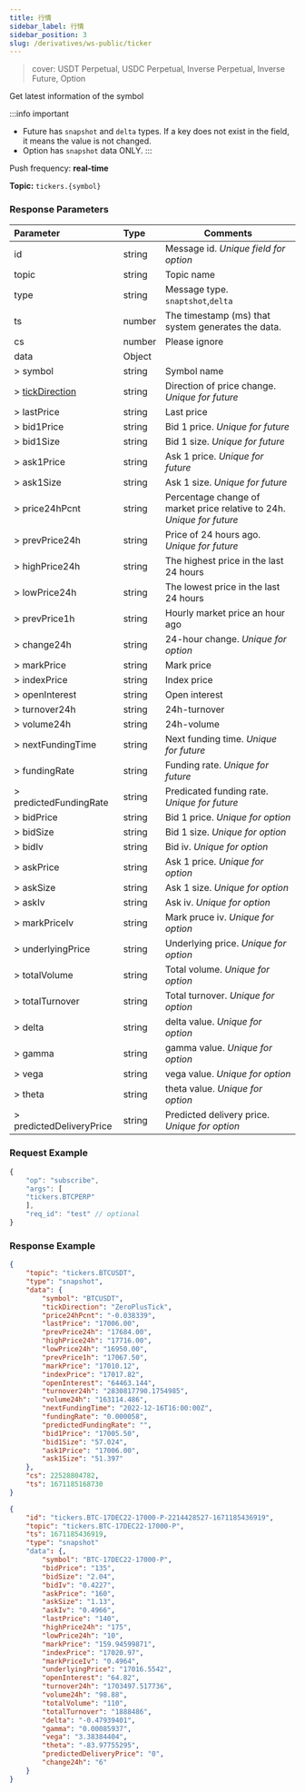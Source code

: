 ```yaml
---
title: 行情
sidebar_label: 行情
sidebar_position: 3
slug: /derivatives/ws-public/ticker
---
```

> cover: USDT Perpetual, USDC Perpetual, Inverse Perpetual, Inverse Future, Option

Get latest information of the symbol

:::info important
* Future has `snapshot` and `delta` types. If a key does not exist in the field, it means the value is not changed.
* Option has `snapshot` data ONLY.
:::

Push frequency: **real-time**

**Topic:**
`tickers.{symbol}`

### Response Parameters
| Parameter | Type | Comments|
|:----- |:-----|----- |
|id |string |Message id. _Unique field for option_ |
|topic |string |Topic name |
|type |string |Message type. `snaptshot`,`delta`|
|ts |number |The timestamp (ms) that system generates the data. |
|cs |number |Please ignore |
|data |Object | |
|> symbol |string |Symbol name |
|> [tickDirection](../enum#tickdirection) |string |Direction of price change. _Unique for future_ |
|> lastPrice |string |Last price |
|> bid1Price |string |Bid 1 price. _Unique for future_ |
|> bid1Size |string |Bid 1 size. _Unique for future_ |
|> ask1Price |string |Ask 1 price. _Unique for future_ |
|> ask1Size |string |Ask 1 size. _Unique for future_ |
|> price24hPcnt |string |Percentage change of market price relative to 24h. _Unique for future_ |
|> prevPrice24h |string |Price of 24 hours ago. _Unique for future_ |
|> highPrice24h |string |The highest price in the last 24 hours |
|> lowPrice24h |string |The lowest price in the last 24 hours |
|> prevPrice1h |string |Hourly market price an hour ago |
|> change24h |string |24-hour change. _Unique for option_ |
|> markPrice |string |Mark price |
|> indexPrice |string |Index price |
|> openInterest |string |Open interest |
|> turnover24h |string |24h-turnover |
|> volume24h |string |24h-volume |
|> nextFundingTime |string |Next funding time. _Unique for future_ |
|> fundingRate |string |Funding rate. _Unique for future_ |
|> predictedFundingRate |string |Predicated funding rate. _Unique for future_ |
|> bidPrice |string |Bid 1 price. _Unique for option_ |
|> bidSize |string |Bid 1 size. _Unique for option_ |
|> bidIv |string |Bid iv. _Unique for option_ |
|> askPrice |string |Ask 1 price. _Unique for option_ |
|> askSize |string |Ask 1 size. _Unique for option_ |
|> askIv |string |Ask iv. _Unique for option_ |
|> markPriceIv |string |Mark pruce iv. _Unique for option_ |
|> underlyingPrice |string |Underlying price. _Unique for option_ |
|> totalVolume |string |Total volume. _Unique for option_ |
|> totalTurnover |string |Total turnover. _Unique for option_ |
|> delta |string |delta value. _Unique for option_ |
|> gamma |string |gamma value. _Unique for option_ |
|> vega |string |vega value. _Unique for option_ |
|> theta |string |theta value. _Unique for option_ |
|> predictedDeliveryPrice |string |Predicted delivery price. _Unique for option_ |

### Request Example

<Tabs>
<TabItem value="console" label="JSON subscription message">

```javascript
{
    "op": "subscribe",
    "args": [
    "tickers.BTCPERP"
    ],
    "req_id": "test" // optional
}
```

</TabItem>
</Tabs>

### Response Example

<Tabs>
<TabItem value="trade-linear" label="trade-linear">

```json
{
    "topic": "tickers.BTCUSDT",
    "type": "snapshot",
    "data": {
        "symbol": "BTCUSDT",
        "tickDirection": "ZeroPlusTick",
        "price24hPcnt": "-0.038339",
        "lastPrice": "17006.00",
        "prevPrice24h": "17684.00",
        "highPrice24h": "17716.00",
        "lowPrice24h": "16950.00",
        "prevPrice1h": "17067.50",
        "markPrice": "17010.12",
        "indexPrice": "17017.82",
        "openInterest": "64463.144",
        "turnover24h": "2830817790.1754985",
        "volume24h": "163114.486",
        "nextFundingTime": "2022-12-16T16:00:00Z",
        "fundingRate": "0.000058",
        "predictedFundingRate": "",
        "bid1Price": "17005.50",
        "bid1Size": "57.024",
        "ask1Price": "17006.00",
        "ask1Size": "51.397"
    },
    "cs": 22528804782,
    "ts": 1671185168730
}
```

</TabItem>

<TabItem value="trade-option" label="trade-option">

```json
{
    "id": "tickers.BTC-17DEC22-17000-P-2214428527-1671185436919",
    "topic": "tickers.BTC-17DEC22-17000-P",
    "ts": 1671185436919,
    "type": "snapshot"
    "data": {,
        "symbol": "BTC-17DEC22-17000-P",
        "bidPrice": "135",
        "bidSize": "2.04",
        "bidIv": "0.4227",
        "askPrice": "160",
        "askSize": "1.13",
        "askIv": "0.4966",
        "lastPrice": "140",
        "highPrice24h": "175",
        "lowPrice24h": "10",
        "markPrice": "159.94599871",
        "indexPrice": "17020.97",
        "markPriceIv": "0.4964",
        "underlyingPrice": "17016.5542",
        "openInterest": "64.82",
        "turnover24h": "1703497.517736",
        "volume24h": "98.88",
        "totalVolume": "110",
        "totalTurnover": "1888486",
        "delta": "-0.47939401",
        "gamma": "0.00085937",
        "vega": "3.38384404",
        "theta": "-83.97755295",
        "predictedDeliveryPrice": "0",
        "change24h": "6"
    }
}
```

</TabItem>
</Tabs>